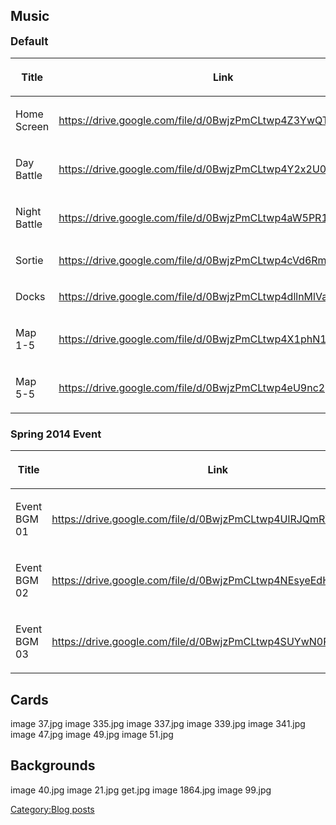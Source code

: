 ==Music==
<span style="font-size:17px;font-weight:bold;">Default</span>

{| border="0" cellpadding="1" cellspacing="1" class="article-table"
|-
! scope="col"|
Title
! scope="col"|Link
|-
|Home Screen
|https://drive.google.com/file/d/0BwjzPmCLtwp4Z3YwQTVIZjVQNDA
|-
|Day Battle
|https://drive.google.com/file/d/0BwjzPmCLtwp4Y2x2U0drUHVPZEE
|-
|Night Battle
|https://drive.google.com/file/d/0BwjzPmCLtwp4aW5PR19wS2lVajA
|-
|Sortie
|https://drive.google.com/file/d/0BwjzPmCLtwp4cVd6Rmg0U2Z4cUE
|-
|Docks
|https://drive.google.com/file/d/0BwjzPmCLtwp4dllnMlVabk1FVFk
|-
|Map 1-5
|https://drive.google.com/file/d/0BwjzPmCLtwp4X1phN1RzVVdWZTA
|-
|Map 5-5
|https://drive.google.com/file/d/0BwjzPmCLtwp4eU9nc2pDbzMweDQ
|}

===Spring 2014 Event===

{| border="0" cellpadding="1" cellspacing="1" class="article-table"
|-
! scope="col"|<span style="font-weight:bold;">Title</span>
! scope="col"|<span style="font-weight:bold;">Link</span>
|-
|Event BGM 01
|https://drive.google.com/file/d/0BwjzPmCLtwp4UlRJQmRYYWY1Ukk
|-
|Event BGM 02
|https://drive.google.com/file/d/0BwjzPmCLtwp4NEsyeEdHUkZuRUk
|-
|Event BGM 03
|https://drive.google.com/file/d/0BwjzPmCLtwp4SUYwN0RPV2J2X2M
|}
==Cards==
<gallery orientation="portrait" widths="70" columns="5" spacing="small">
image 37.jpg
image 335.jpg
image 337.jpg
image 339.jpg
image 341.jpg
image 47.jpg
image 49.jpg
image 51.jpg
</gallery>

==Backgrounds==

<gallery orientation="landscape" widths="120" columns="4" spacing="small">
image 40.jpg
image 21.jpg
get.jpg
image 1864.jpg
image 99.jpg
</gallery>
[[Category:Blog posts]]